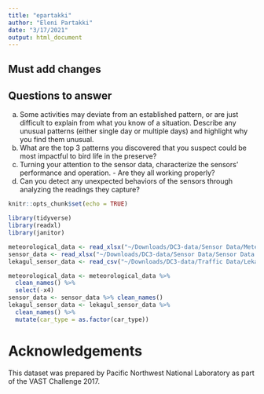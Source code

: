 ```yaml
---
title: "epartakki"
author: "Eleni Partakki"
date: "3/17/2021"
output: html_document
---
```


## Must add changes

## Questions to answer

a. Some activities may deviate from an established pattern, or are just difficult to explain from what you know of a situation. Describe any unusual patterns (either single day or multiple days) and highlight why you find them unusual.
b. What are the top 3 patterns you discovered that you suspect could be most impactful to bird life in the preserve?
c. Turning your attention to the sensor data, characterize the sensors’ performance and operation. - Are they all working properly?
d. Can you detect any unexpected behaviors of the sensors through analyzing the readings they capture?


```r
knitr::opts_chunk$set(echo = TRUE)
```


```r
library(tidyverse)
library(readxl)
library(janitor)
```

```r
meteorological_data <- read_xlsx("~/Downloads/DC3-data/Sensor Data/Meteorological Data.xlsx")
sensor_data <- read_xlsx("~/Downloads/DC3-data/Sensor Data/Sensor Data.xlsx")
lekagul_sensor_data <- read_csv("~/Downloads/DC3-data/Traffic Data/Lekagul Sensor Data.csv")
```

```r
meteorological_data <- meteorological_data %>%
  clean_names() %>%
  select(-x4)
sensor_data <- sensor_data %>% clean_names()
lekagul_sensor_data <- lekagul_sensor_data %>%
  clean_names() %>%
  mutate(car_type = as.factor(car_type))
```

# Acknowledgements
This dataset was prepared by Pacific Northwest National Laboratory as part of the VAST Challenge 2017.
